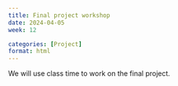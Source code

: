 ```yaml
---
title: Final project workshop
date: 2024-04-05
week: 12

categories: [Project]
format: html
---
```


We will use class time to work on the final project.